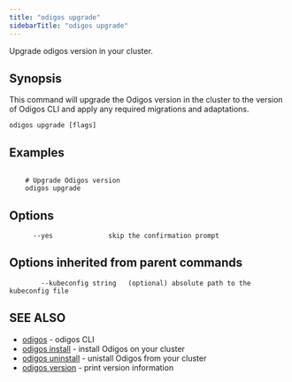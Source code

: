 ---
title: "odigos upgrade"
sidebarTitle: "odigos upgrade"
---

Upgrade odigos version in your cluster.

## Synopsis

This command will upgrade the Odigos version in the cluster to the version of Odigos CLI
and apply any required migrations and adaptations.

```
odigos upgrade [flags]
```

## Examples

```

    # Upgrade Odigos version
    odigos upgrade

```

## Options

```
      --yes              skip the confirmation prompt
```

## Options inherited from parent commands

```
        --kubeconfig string   (optional) absolute path to the kubeconfig file
```

## SEE ALSO

* [odigos](/cli/odigos)	 - odigos CLI
* [odigos install](/cli/odigos_install)   - install Odigos on your cluster
* [odigos uninstall](/cli/odigos_uninstall)   - unistall Odigos from your cluster
* [odigos version](/cli/odigos_version)   - print version information

